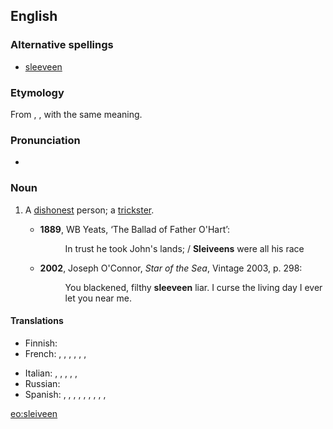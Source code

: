 ==English==

===Alternative spellings===
*[[sleeveen]]

===Etymology===
From {{etyl|ga}} {{term|slíghbhín|lang=ga}}, {{term|slíbhín|lang=ga}}, with the same meaning.

===Pronunciation===
* {{IPA|/ˈsliːviːn/}}

===Noun===
{{en-noun}}

# {{Ireland}} A [[dishonest]] person; a [[trickster]].
#*'''1889''', WB Yeats, ‘The Ballad of Father O'Hart’:
#*:In trust he took John's lands; / '''Sleiveens''' were all his race
#*'''2002''', Joseph O'Connor, ''Star of the Sea'', Vintage 2003, p. 298:
#*:You blackened, filthy '''sleeveen''' liar. I curse the living day I ever let you near me.

====Translations====
{{trans-top|dishonest person; trickster}}
* Finnish: {{t|fi|koijari}}
* French: {{t|fr|escroc}},  {{t|fr|filou}},  {{t|fr|aigrefin}},  {{t|fr|fripon}},  {{t|fr|larron}},  {{t|fr|chevalier d'industrie}},  {{t|fr|tricheur}}
{{trans-mid}}
* Italian: {{t|it|truffatore}},  {{t|it|mariolo}},  {{t|it|farabutto}},  {{t|it|imbroglione}},  {{t|it|sbarazzino}},  {{t|it|birichino}}
* Russian: {{t|ru|обманщик|m}}
* Spanish: {{t|es|ratero}},  {{t|es|timador}},  {{t|es|petardista}},  {{t|es|estafador}},  {{t|es|caballero de industria}},  {{t|es|pícaro}},  {{t|es| bribón}},  {{t|es|tunante}},  {{t|es|truhán}},  {{t|es|taimado}}
{{trans-bottom}}

[[eo:sleiveen]]